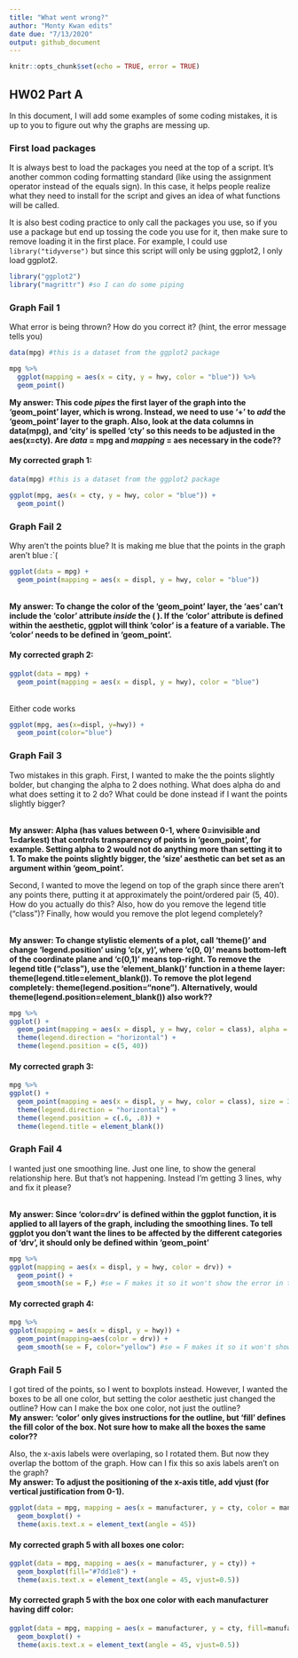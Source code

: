 ```yaml
---
title: "What went wrong?"
author: "Monty Kwan edits"
date due: "7/13/2020"
output: github_document
---
```


```r
knitr::opts_chunk$set(echo = TRUE, error = TRUE)
```

## HW02 Part A

In this document, I will add some examples of some coding mistakes, it is up to you to figure out why the graphs are messing up. 

### First load packages

It is always best to load the packages you need at the top of a script. It's another common coding formatting standard (like using the assignment operator instead of the equals sign). In this case, it helps people realize what they need to install for the script and gives an idea of what functions will be called. 

It is also best coding practice to only call the packages you use, so if you use a package but end up tossing the code you use for it, then make sure to remove loading it in the first place. For example, I could use `library("tidyverse")` but since this script will only be using ggplot2, I only load ggplot2.

```r
library("ggplot2")
library("magrittr") #so I can do some piping
```


### Graph Fail 1

What error is being thrown? How do you correct it? (hint, the error message tells you)

```r
data(mpg) #this is a dataset from the ggplot2 package

mpg %>% 
  ggplot(mapping = aes(x = city, y = hwy, color = "blue")) %>% 
  geom_point()

```
**My answer: This code _pipes_ the first layer of the graph into the 'geom_point' layer, which is wrong. Instead, we need to use '+' to _add_ the 'geom_point' layer to the graph. Also, look at the data columns in data(mpg), and 'city' is spelled 'cty' so this needs to be adjusted in the aes(x=cty). Are _data_ = mpg and _mapping_ = aes necessary in the code??**

#### My corrected graph 1:

```r
data(mpg) #this is a dataset from the ggplot2 package

ggplot(mpg, aes(x = cty, y = hwy, color = "blue")) +
  geom_point()
```


### Graph Fail 2
Why aren't the points blue? It is making me blue that the points in the graph aren't blue :`(
```r
ggplot(data = mpg) + 
  geom_point(mapping = aes(x = displ, y = hwy, color = "blue"))

```
<br>**My answer: To change the color of the 'geom_point' layer, the 'aes' can't include the 'color' attribute _inside_ the ( ). If the 'color' attribute is defined within the aesthetic, ggplot will think 'color' is a feature of a variable. The 'color' needs to be defined in 'geom_point'.**

#### My corrected graph 2:
```r
ggplot(data = mpg) + 
  geom_point(mapping = aes(x = displ, y = hwy), color = "blue")
```
<br> Either code works
```r
ggplot(mpg, aes(x=displ, y=hwy)) + 
  geom_point(color="blue")
```

### Graph Fail 3
Two mistakes in this graph. First, I wanted to make the the points slightly bolder, but changing the alpha to 2 does nothing. What does alpha do and what does setting it to 2 do? What could be done instead if I want the points slightly bigger? 

<br>**My answer: Alpha (has values between 0-1, where 0=invisible and 1=darkest) that controls transparency of points in 'geom_point', for example. Setting alpha to 2 would not do anything more than setting it to 1. To make the points slightly bigger, the 'size' aesthetic can bet set as an argument within 'geom_point'.**

Second, I wanted to move the legend on top of the graph since there aren't any points there, putting it at approximately the point/ordered pair (5, 40). How do you actually do this? Also, how do you remove the legend title ("class")? Finally, how would you remove the plot legend completely?

<br>**My answer: To change stylistic elements of a plot, call 'theme()' and change 'legend.position' using 'c(x, y)', where 'c(0, 0)' means bottom-left of the coordinate plane and 'c(0,1)' means top-right. To remove the legend title ("class"), use the 'element_blank()' function in a theme layer: theme(legend.title=element_blank()). To remove the plot legend completely: theme(legend.position="none"). Alternatively, would theme(legend.position=element_blank()) also work??**
```r
mpg %>% 
ggplot() + 
  geom_point(mapping = aes(x = displ, y = hwy, color = class), alpha = 2) + 
  theme(legend.direction = "horizontal") + 
  theme(legend.position = c(5, 40))

```

#### My corrected graph 3:
```r
mpg %>% 
ggplot() + 
  geom_point(mapping = aes(x = displ, y = hwy, color = class), size = 3) + 
  theme(legend.direction = "horizontal") + 
  theme(legend.position = c(.6, .8)) +
  theme(legend.title = element_blank())

```

### Graph Fail 4
I wanted just one smoothing line. Just one line, to show the general relationship here. But that's not happening. Instead I'm getting 3 lines, why and fix it please?

<br>**My answer: Since 'color=drv' is defined within the ggplot function, it is applied to all layers of the graph, including the smoothing lines. To tell ggplot you don't want the lines to be affected by the different categories of 'drv', it should only be defined within 'geom_point'**

```r
mpg %>% 
ggplot(mapping = aes(x = displ, y = hwy, color = drv)) + 
  geom_point() + 
  geom_smooth(se = F,) #se = F makes it so it won't show the error in the line of fit
```

#### My corrected graph 4:
```r
mpg %>% 
ggplot(mapping = aes(x = displ, y = hwy)) + 
  geom_point(mapping=aes(color = drv)) + 
  geom_smooth(se = F, color="yellow") #se = F makes it so it won't show the error in the line of fit
```

### Graph Fail 5
I got tired of the points, so I went to boxplots instead. However, I wanted the boxes to be all one color, but setting the color aesthetic just changed the outline? How can I make the box one color, not just the outline? 
<br>**My answer: 'color' only gives instructions for the outline, but 'fill' defines the fill color of the box. Not sure how to make all the boxes the same color??**

Also, the x-axis labels were overlaping, so I rotated them. But now they overlap the bottom of the graph. How can I fix this so axis labels aren't on the graph?
<br> **My answer: To adjust the positioning of the x-axis title, add vjust (for vertical justification from 0-1).**


```r
ggplot(data = mpg, mapping = aes(x = manufacturer, y = cty, color = manufacturer)) + 
  geom_boxplot() + 
  theme(axis.text.x = element_text(angle = 45))
```

#### My corrected graph 5 with all boxes one color:
```r
ggplot(data = mpg, mapping = aes(x = manufacturer, y = cty)) + 
  geom_boxplot(fill="#7dd1e8") + 
  theme(axis.text.x = element_text(angle = 45, vjust=0.5))
```

#### My corrected graph 5 with the box one color with each manufacturer having diff color:
```r
ggplot(data = mpg, mapping = aes(x = manufacturer, y = cty, fill=manufacturer)) + 
  geom_boxplot() + 
  theme(axis.text.x = element_text(angle = 45, vjust=0.5))
```
